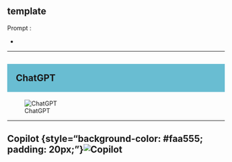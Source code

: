 ## template

::: {.callout-note appearance="simple"}
Prompt : 

* 


:::

----

## ChatGPT {style="background-color: #69bdd2; padding: 20px;"}
![ChatGPT](img/ChatGPT.PNG)


----

## Copilot {style="background-color: #faa555; padding: 20px;"}![Copilot](img/copilot.PNG)

